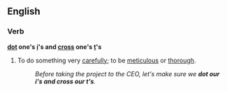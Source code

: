==English==
===Verb===
'''[[dot]] one's [[i]]'s and [[cross]] one's [[t]]'s'''
#{{idiom}} To do something very [[carefully]]; to be [[meticulous]] or [[thorough]].
#:''Before taking the project to the CEO, let's make sure we '''dot our i's and cross our t's'''.''